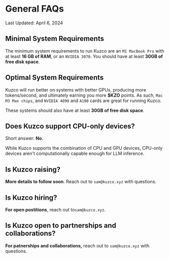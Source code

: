 
# General FAQs

<Callout type="warning">
	Last Updated: April 6, 2024
</Callout>

## Minimal System Requirements

The minimum system requirements to run Kuzco are an `M1 MacBook Pro` with at least **16 GB of RAM**, or an `NVIDIA 3070`. You should have at least **30GB of free disk space**.

## Optimal System Requirements

Kuzco will run better on systems with better GPUs, producing more tokens/second, and ultimately earning you more **$KZO** points. As such, `Mac M3 Max chips`, and `NVIDIA 4090` and `A100` cards are great for running Kuzco.

These systems should also have at least **30GB of free disk space**.

## Does Kuzco support CPU-only devices?

Short answer: **No**.

While Kuzco supports the combination of CPU and GPU devices, CPU-only devices aren\'t computationally capable enough for LLM inference.

## Is Kuzco raising?

**More details to follow soon**. Reach out to `sam@kuzco.xyz` with questions.

## Is Kuzco hiring?

**For open postitions**, reach out to`sam@kuzco.xyz`.

## Is Kuzco open to partnerships and collaborations?

**For patnerships and collaborations,** reach out to `sam@kuzco.xyz` with questions.
